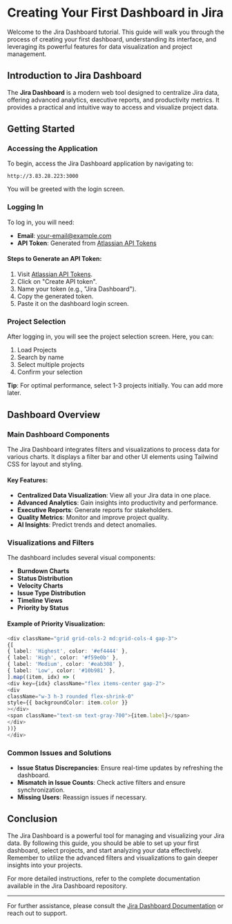# Creating Your First Dashboard in Jira

Welcome to the Jira Dashboard tutorial. This guide will walk you through the process of creating your first dashboard, understanding its interface, and leveraging its powerful features for data visualization and project management.

## Introduction to Jira Dashboard

The **Jira Dashboard** is a modern web tool designed to centralize Jira data, offering advanced analytics, executive reports, and productivity metrics. It provides a practical and intuitive way to access and visualize project data.

## Getting Started

### Accessing the Application

To begin, access the Jira Dashboard application by navigating to:

```
http://3.83.28.223:3000
```

You will be greeted with the login screen.

### Logging In

To log in, you will need:

- **Email**: your-email@example.com
- **API Token**: Generated from [Atlassian API Tokens](https://id.atlassian.com/manage-profile/security/api-tokens)

#### Steps to Generate an API Token:

1. Visit [Atlassian API Tokens](https://id.atlassian.com/manage-profile/security/api-tokens).
2. Click on "Create API token".
3. Name your token (e.g., "Jira Dashboard").
4. Copy the generated token.
5. Paste it on the dashboard login screen.

### Project Selection

After logging in, you will see the project selection screen. Here, you can:

1. Load Projects
2. Search by name
3. Select multiple projects
4. Confirm your selection

**Tip**: For optimal performance, select 1-3 projects initially. You can add more later.

## Dashboard Overview

### Main Dashboard Components

The Jira Dashboard integrates filters and visualizations to process data for various charts. It displays a filter bar and other UI elements using Tailwind CSS for layout and styling.

#### Key Features:

- **Centralized Data Visualization**: View all your Jira data in one place.
- **Advanced Analytics**: Gain insights into productivity and performance.
- **Executive Reports**: Generate reports for stakeholders.
- **Quality Metrics**: Monitor and improve project quality.
- **AI Insights**: Predict trends and detect anomalies.

### Visualizations and Filters

The dashboard includes several visual components:

- **Burndown Charts**
- **Status Distribution**
- **Velocity Charts**
- **Issue Type Distribution**
- **Timeline Views**
- **Priority by Status**

#### Example of Priority Visualization:

```typescript
<div className="grid grid-cols-2 md:grid-cols-4 gap-3">
{[
{ label: 'Highest', color: '#ef4444' },
{ label: 'High', color: '#f59e0b' },
{ label: 'Medium', color: '#eab308' },
{ label: 'Low', color: '#10b981' },
].map((item, idx) => (
<div key={idx} className="flex items-center gap-2">
<div
className="w-3 h-3 rounded flex-shrink-0"
style={{ backgroundColor: item.color }}
></div>
<span className="text-sm text-gray-700">{item.label}</span>
</div>
))}
</div>
```

### Common Issues and Solutions

- **Issue Status Discrepancies**: Ensure real-time updates by refreshing the dashboard.
- **Mismatch in Issue Counts**: Check active filters and ensure synchronization.
- **Missing Users**: Reassign issues if necessary.

## Conclusion

The Jira Dashboard is a powerful tool for managing and visualizing your Jira data. By following this guide, you should be able to set up your first dashboard, select projects, and start analyzing your data effectively. Remember to utilize the advanced filters and visualizations to gain deeper insights into your projects.

For more detailed instructions, refer to the complete documentation available in the Jira Dashboard repository.

---

For further assistance, please consult the [Jira Dashboard Documentation](https://id.atlassian.com/manage-profile/security/api-tokens) or reach out to support.
